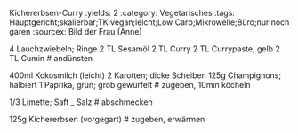 Kichererbsen-Curry
:yields: 2
:category: Vegetarisches
:tags: Hauptgericht;skalierbar;TK;vegan;leicht;Low Carb;Mikrowelle;Büro;nur noch garen
:sourcex: Bild der Frau (Anne)

4 Lauchzwiebeln; Ringe
2 TL Sesamöl
2 TL Curry
2 TL Currypaste, gelb
2 TL Cumin
# andünsten

400ml Kokosmilch (leicht)
2 Karotten; dicke Scheiben
125g Champignons; halbiert
1 Paprika, grün; grob gewürfelt
# zugeben, 10min köcheln

1/3 Limette; Saft
_ Salz
# abschmecken

125g Kichererbsen (vorgegart)
# zugeben, erwärmen




